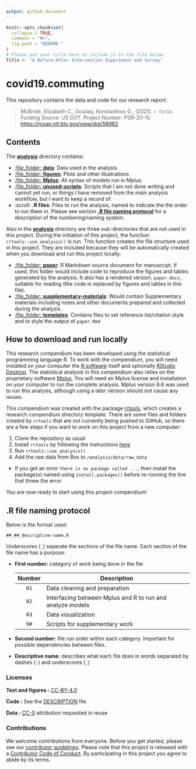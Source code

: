 ```yaml
---
output: github_document
---
```


<!-- README.md is generated from README.Rmd. Please edit that file -->

```r
knitr::opts_chunk$set(
  collapse = TRUE,
  comment = "#>",
  fig.path = "README-"
)
# Please put your title here to include it in the file below.
Title <- "A Before-After Intervention Experiment and Survey"
```

# covid19.commuting

This repository contains the data and code for our research report:

> McBride, Elizabeth C., Goulias, Konstadinos G., (2021). _`r Title`_. Funding Source: US DOT. Project Number: PSR-20-15. <https://rosap.ntl.bts.gov/view/dot/58962>


## Contents

The [**analysis**](/analysis) directory contains:

  - [:file\_folder: **data**](/analysis/data): Data used in the analysis.
  - [:file\_folder: **figures**](/analysis/figures): Plots and other
    illustrations
  - [:file\_folder: **Mplus**](/analysis/Mplus): All syntax of models run in Mplus.
  - [:file\_folder: **unused-scripts**](/analysis/unused-scripts): Scripts that I am not done writing and cannot yet run, or things I have removed from the main analysis workflow, but I want to keep a record of.
  - :scroll: **.R files**: Files to run the analysis, named to indicate the the order to run them in. Please see section [**.R file naming protocol**](https://github.com/e-mcbride/covid19.commuting#r-file-naming-protocol) for a description of the numbering/naming system.


Also in the [**analysis**](/analysis) directory are three sub-directories that are not used in this project. During the initiation of this project, the function `rrtools::use_analysis()` is run. This function creates the file structure used in this project. They are included because they will be automatically created when you download and run this project locally.
  
  - [:file\_folder: **paper**](/analysis/paper): R Markdown source document
    for manuscript. If used, this folder would include code to reproduce the figures and tables generated by the analysis. It also has a rendered version, `paper.docx`, suitable for reading (the code is replaced by figures
    and tables in this file). 
  - [:file\_folder: **supplementary-materials**](/analysis/supplementary-materials): Would contain Supplementary materials including notes and other documents prepared and collected during the analysis.
  - [:file\_folder: **templates**](/analysis/templates): Contains files to set reference list/citation style and to style the output of `paper.Rmd`


## How to download and run locally

This research compendium has been developed using the statistical programming
language R. To work with the compendium, you will need
installed on your computer the [R software](https://cloud.r-project.org/)
itself and optionally [RStudio Desktop](https://rstudio.com/products/rstudio/download/). The statistical analysis in this compendium also relies on the proprietary software [Mplus](https://www.statmodel.com/). You will need an Mplus license and installation on your computer to run the complete analysis. Mplus version 8.6 was used to run this analysis, although using a later version should not cause any issues.

This compendium was created with the package [rrtools](https://github.com/benmarwick/rrtools), which creates a research compendium directory template. There are some files and folders created by `rrtools` that are not currently being pushed to GitHub, so there are a few steps if you want to work on this project from a new computer:

1. Clone the repository as usual
2. Install `rrtools` by following the instructions [here](https://github.com/benmarwick/rrtools)
3. Run `rrtools::use_analysis()`
4. Add the raw data from Box to `/analysis/data/raw_data`
  + If you get an error `there is no package called ...`, then install the package(s) named using `install.packages()` before re-running the line that threw the error 

You are now ready to start using this project compendium!

## .R file naming protocol

Below is the format used:

```
##_##_descriptive-name.R
```

Underscores (`_`) separate the sections of the file name. Each section of the file name has a purpose:

* **First number:** category of work being done in the file

  Number | Description
  :----: | -----------
   `01`  | Data cleaning and preparation
   `02`  | Interfacing between Mplus and R to run and analyze  models
   `03`  | Data visualization
   `9#`  | Scripts for supplementary work
   
* **Second number:** file run order within each category. Important for possible dependencies between files.
* **Descriptive name:** describes what each file does in words separated by dashes (`-`) and underscores (`_`)


### Licenses

**Text and figures :**  [CC-BY-4.0](http://creativecommons.org/licenses/by/4.0/)

**Code :** See the [DESCRIPTION](DESCRIPTION) file

**Data :** [CC-0](http://creativecommons.org/publicdomain/zero/1.0/) attribution requested in reuse

### Contributions

We welcome contributions from everyone. Before you get started, please see our [contributor guidelines](CONTRIBUTING.md). Please note that this project is released with a [Contributor Code of Conduct](CONDUCT.md). By participating in this project you agree to abide by its terms.
  
